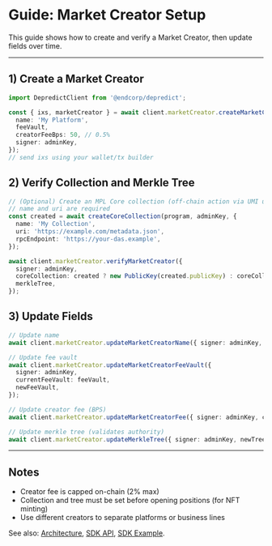 # Guide: Market Creator Setup

This guide shows how to create and verify a Market Creator, then update fields over time.

---

## 1) Create a Market Creator

```typescript
import DepredictClient from '@endcorp/depredict';

const { ixs, marketCreator } = await client.marketCreator.createMarketCreator({
  name: 'My Platform',
  feeVault,
  creatorFeeBps: 50, // 0.5%
  signer: adminKey,
});
// send ixs using your wallet/tx builder
```

## 2) Verify Collection and Merkle Tree

```typescript
// (Optional) Create an MPL Core collection (off-chain action via UMI under the hood)
// name and uri are required
const created = await createCoreCollection(program, adminKey, {
  name: 'My Collection',
  uri: 'https://example.com/metadata.json',
  rpcEndpoint: 'https://your-das.example',
});

await client.marketCreator.verifyMarketCreator({
  signer: adminKey,
  coreCollection: created ? new PublicKey(created.publicKey) : coreCollection,
  merkleTree,
});
```

## 3) Update Fields

```typescript
// Update name
await client.marketCreator.updateMarketCreatorName({ signer: adminKey, newName: 'New Name' });

// Update fee vault
await client.marketCreator.updateMarketCreatorFeeVault({
  signer: adminKey,
  currentFeeVault: feeVault,
  newFeeVault,
});

// Update creator fee (BPS)
await client.marketCreator.updateMarketCreatorFee({ signer: adminKey, creatorFeeBps: 75 });

// Update merkle tree (validates authority)
await client.marketCreator.updateMerkleTree({ signer: adminKey, newTree: merkleTree2 });
```

---

## Notes
- Creator fee is capped on-chain (2% max)
- Collection and tree must be set before opening positions (for NFT minting)
- Use different creators to separate platforms or business lines

See also: [Architecture](/architecture), [SDK API](/sdk-api), [SDK Example](/sdk-example).


